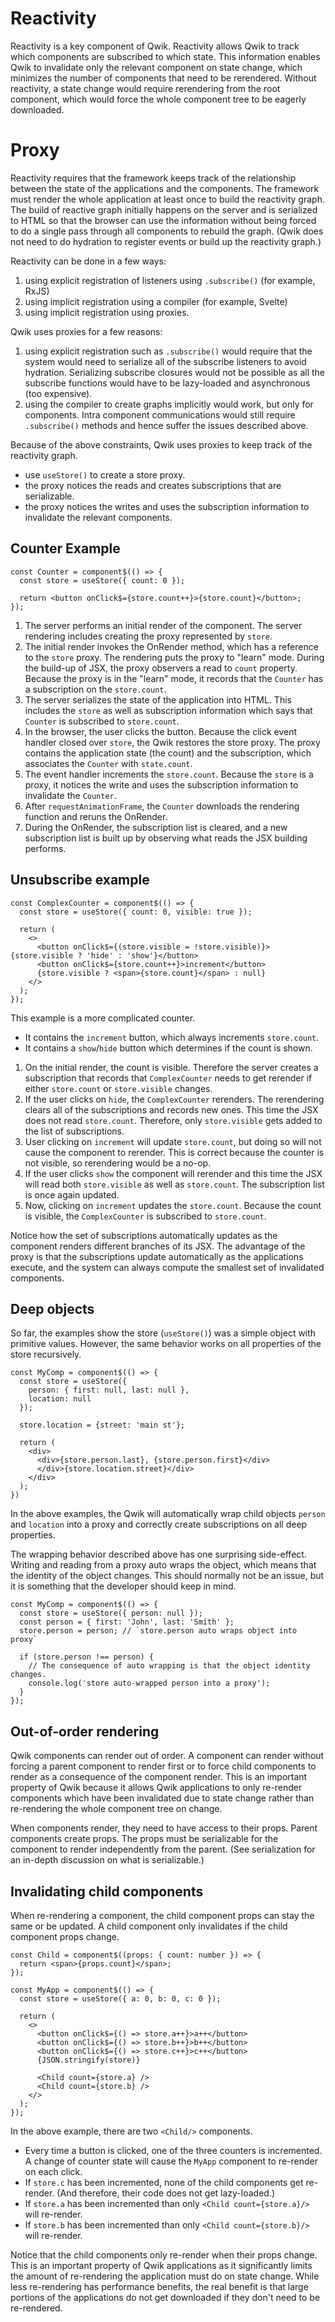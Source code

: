 # Reactivity

Reactivity is a key component of Qwik. Reactivity allows Qwik to track which components are subscribed to which state. This information enables Qwik to invalidate only the relevant component on state change, which minimizes the number of components that need to be rerendered. Without reactivity, a state change would require rerendering from the root component, which would force the whole component tree to be eagerly downloaded.

# Proxy

Reactivity requires that the framework keeps track of the relationship between the state of the applications and the components. The framework must render the whole application at least once to build the reactivity graph. The build of reactive graph initially happens on the server and is serialized to HTML so that the browser can use the information without being forced to do a single pass through all components to rebuild the graph. (Qwik does not need to do hydration to register events or build up the reactivity graph.)

Reactivity can be done in a few ways:

1. using explicit registration of listeners using `.subscribe()` (for example, RxJS)
2. using implicit registration using a compiler (for example, Svelte)
3. using implicit registration using proxies.

Qwik uses proxies for a few reasons:

1. using explicit registration such as `.subscribe()` would require that the system would need to serialize all of the subscribe listeners to avoid hydration. Serializing subscribe closures would not be possible as all the subscribe functions would have to be lazy-loaded and asynchronous (too expensive).
2. using the compiler to create graphs implicitly would work, but only for components. Intra component communications would still require `.subscribe()` methods and hence suffer the issues described above.

Because of the above constraints, Qwik uses proxies to keep track of the reactivity graph.

- use `useStore()` to create a store proxy.
- the proxy notices the reads and creates subscriptions that are serializable.
- the proxy notices the writes and uses the subscription information to invalidate the relevant components.

## Counter Example

```tsx
const Counter = component$(() => {
  const store = useStore({ count: 0 });

  return <button onClick$={store.count++}>{store.count}</button>;
});
```

1. The server performs an initial render of the component. The server rendering includes creating the proxy represented by `store`.
2. The initial render invokes the OnRender method, which has a reference to the `store` proxy. The rendering puts the proxy to "learn" mode. During the build-up of JSX, the proxy observers a read to `count` property. Because the proxy is in the "learn" mode, it records that the `Counter` has a subscription on the `store.count`.
3. The server serializes the state of the application into HTML. This includes the `store` as well as subscription information which says that `Counter` is subscribed to `store.count`.
4. In the browser, the user clicks the button. Because the click event handler closed over `store`, the Qwik restores the store proxy. The proxy contains the application state (the count) and the subscription, which associates the `Counter` with `state.count`.
5. The event handler increments the `store.count`. Because the `store` is a proxy, it notices the write and uses the subscription information to invalidate the `Counter`.
6. After `requestAnimationFrame`, the `Counter` downloads the rendering function and reruns the OnRender.
7. During the OnRender, the subscription list is cleared, and a new subscription list is built up by observing what reads the JSX building performs.

## Unsubscribe example

```tsx
const ComplexCounter = component$(() => {
  const store = useStore({ count: 0, visible: true });

  return (
    <>
      <button onClick$={(store.visible = !store.visible)}>{store.visible ? 'hide' : 'show'}</button>
      <button onClick$={store.count++}>increment</button>
      {store.visible ? <span>{store.count}</span> : null}
    </>
  );
});
```

This example is a more complicated counter.

- It contains the `increment` button, which always increments `store.count`.
- It contains a `show`/`hide` button which determines if the count is shown.

1. On the initial render, the count is visible. Therefore the server creates a subscription that records that `ComplexCounter` needs to get rerender if either `store.count` or `store.visible` changes.
2. If the user clicks on `hide`, the `ComplexCounter` rerenders. The rerendering clears all of the subscriptions and records new ones. This time the JSX does not read `store.count`. Therefore, only `store.visible` gets added to the list of subscriptions.
3. User clicking on `increment` will update `store.count`, but doing so will not cause the component to rerender. This is correct because the counter is not visible, so rerendering would be a no-op.
4. If the user clicks `show` the component will rerender and this time the JSX will read both `store.visible` as well as `store.count`. The subscription list is once again updated.
5. Now, clicking on `increment` updates the `store.count`. Because the count is visible, the `ComplexCounter` is subscribed to `store.count`.

Notice how the set of subscriptions automatically updates as the component renders different branches of its JSX. The advantage of the proxy is that the subscriptions update automatically as the applications execute, and the system can always compute the smallest set of invalidated components.

## Deep objects

So far, the examples show the store (`useStore()`) was a simple object with primitive values. However, the same behavior works on all properties of the store recursively.

```tsx
const MyComp = component$(() => {
  const store = useStore({
    person: { first: null, last: null },
    location: null
  });

  store.location = {street: 'main st'};

  return (
    <div>
      <div>{store.person.last}, {store.person.first}</div>
      </div>{store.location.street}</div>
    </div>
  );
})
```

In the above examples, the Qwik will automatically wrap child objects `person` and `location` into a proxy and correctly create subscriptions on all deep properties.

The wrapping behavior described above has one surprising side-effect. Writing and reading from a proxy auto wraps the object, which means that the identity of the object changes. This should normally not be an issue, but it is something that the developer should keep in mind.

```tsx
const MyComp = component$(() => {
  const store = useStore({ person: null });
  const person = { first: 'John', last: 'Smith' };
  store.person = person; // `store.person auto wraps object into proxy`

  if (store.person !== person) {
    // The consequence of auto wrapping is that the object identity changes.
    console.log('store auto-wrapped person into a proxy');
  }
});
```


## Out-of-order rendering

Qwik components can render out of order. A component can render without forcing a parent component to render first or to force child components to render as a consequence of the component render. This is an important property of Qwik because it allows Qwik applications to only re-render components which have been invalidated due to state change rather than re-rendering the whole component tree on change.

When components render, they need to have access to their props. Parent components create props. The props must be serializable for the component to render independently from the parent. (See serialization for an in-depth discussion on what is serializable.)

## Invalidating child components

When re-rendering a component, the child component props can stay the same or be updated. A child component only invalidates if the child component props change.

```tsx
const Child = component$((props: { count: number }) => {
  return <span>{props.count}</span>;
});

const MyApp = component$(() => {
  const store = useStore({ a: 0, b: 0, c: 0 });

  return (
    <>
      <button onClick$={() => store.a++}>a++</button>
      <button onClick$={() => store.b++}>b++</button>
      <button onClick$={() => store.c++}>c++</button>
      {JSON.stringify(store)}

      <Child count={store.a} />
      <Child count={store.b} />
    </>
  );
});
```

In the above example, there are two `<Child/>` components.

- Every time a button is clicked, one of the three counters is incremented. A change of counter state will cause the `MyApp` component to re-render on each click.
- If `store.c` has been incremented, none of the child components get re-render. (And therefore, their code does not get lazy-loaded.)
- If `store.a` has been incremented than only `<Child count={store.a}/>` will re-render.
- If `store.b` has been incremented than only `<Child count={store.b}/>` will re-render.

Notice that the child components only re-render when their props change. This is an important property of Qwik applications as it significantly limits the amount of re-rendering the application must do on state change. While less re-rendering has performance benefits, the real benefit is that large portions of the applications do not get downloaded if they don't need to be re-rendered.
